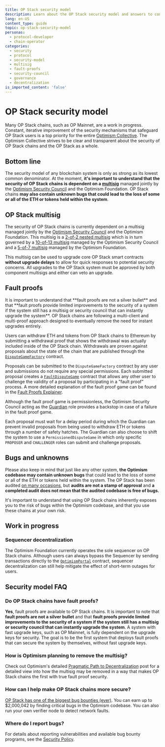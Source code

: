 ```yaml
---
title: OP Stack security model
description: Learn about the OP Stack security model and answers to common questions.
lang: en-US
content_type: guide
topic: op-stack-security-model
personas:
  - protocol-developer
  - chain-operator
categories:
  - security
  - protocol
  - security-model
  - multisig
  - fault-proofs
  - security-council
  - governance
  - decentralization
is_imported_content: 'false'
---
```



# OP Stack security model

Many OP Stack chains, such as OP Mainnet, are a work in progress.
Constant, iterative improvement of the security mechanisms that safeguard OP Stack users is a top priority for the entire [Optimism Collective](https://community.optimism.io/docs/governance/?utm_source=op-docs&utm_medium=docs).
The Optimism Collective strives to be clear and transparent about the security of OP Stack chains and the OP Stack as a whole.

## Bottom line

The security model of any blockchain system is only as strong as its lowest common denominator.
At the moment, **it's important to understand that the security of OP Stack chains is dependent on a [multisig](https://etherscan.io/address/0x5a0Aae59D09fccBdDb6C6CcEB07B7279367C3d2A)** managed jointly by the [Optimism Security Council](https://gov.optimism.io/t/intro-to-optimisms-security-council/6885) and the Optimism Foundation.
OP Stack chains **may also contain unknown bugs that could lead to the loss of some or all of the ETH or tokens held within the system**.

## OP Stack multisig

The security of OP Stack chains is currently dependent on a multisig managed jointly by the [Optimism Security Council](https://gov.optimism.io/t/intro-to-optimisms-security-council/6885) and the Optimism Foundation.
This multisig is a [2-of-2 nested multisig](https://etherscan.io/address/0x5a0Aae59D09fccBdDb6C6CcEB07B7279367C3d2A) which is in turn governed by a [10-of-13 multisig](https://etherscan.io/address/0xc2819DC788505Aac350142A7A707BF9D03E3Bd03) managed by the Optimism Security Council and a [5-of-7 multisig](https://etherscan.io/address/0x847B5c174615B1B7fDF770882256e2D3E95b9D92) managed by the Optimism Foundation.

This multisig can be used to upgrade core OP Stack smart contracts **without upgrade delays** to allow for quick responses to potential security concerns.
All upgrades to the OP Stack system must be approved by both component multisigs and either can veto an upgrade.

## Fault proofs

<Callout>
  It is important to understand that **fault proofs are not a silver bullet** and that **fault proofs provide limited improvements to the security of a system if the system still has a multisig or security council that can instantly upgrade the system**.
  OP Stack chains are following a multi-client and multi-proof approach designed to eventually remove the need for instant upgrades entirely.
</Callout>

Users can withdraw ETH and tokens from OP Stack chains to Ethereum by submitting a withdrawal proof that shows the withdrawal was actually included inside of the OP Stack chain.
Withdrawals are proven against proposals about the state of the chain that are published through the [`DisputeGameFactory`](https://github.com/ethereum-optimism/optimism/blob/363c5d7f4fb14180a0e2a28cc948fe2146f03dce/packages/contracts-bedrock/src/dispute/DisputeGameFactory.sol) contract.

Proposals can be submitted to the `DisputeGameFactory` contract by any user and submissions do not require any special permissions.
Each submitted proposal creates a [`FaultDisputeGame`](https://github.com/ethereum-optimism/optimism/blob/develop/packages/contracts-bedrock/src/dispute/FaultDisputeGame.sol) contract that allows any other user to challenge the validity of a proposal by participating in a "fault proof" process.
A more detailed explanation of the fault proof game can be found in the [Fault Proofs Explainer](/concepts/architecture/fault-proofs/explainer).

Although the fault proof game is permissionless, the Optimism Security Council acting as the [Guardian](/superchain/privileged-roles#guardian) role provides a backstop in case of a failure in the fault proof game.

Each proposal must wait for a delay period during which the Guardian can prevent invalid proposals from being used to withdraw ETH or tokens through a number of safety hatches.
The Guardian can also choose to shift the system to use a `PermissionedDisputeGame` in which only specific `PROPOSER` and `CHALLENGER` roles can submit and challenge proposals.

## Bugs and unknowns

Please also keep in mind that just like any other system, **the Optimism codebase may contain unknown bugs** that could lead to the loss of some or all of the ETH or tokens held within the system.
The OP Stack has been audited [on many occasions](https://github.com/ethereum-optimism/optimism/tree/v1.1.4/technical-documents/security-reviews), but **audits are not a stamp of approval** and **a completed audit does not mean that the audited codebase is free of bugs.**

It's important to understand that using OP Stack chains inherently exposes you to the risk of bugs within the Optimism codebase, and that you use these chains at your own risk.

## Work in progress

### Sequencer decentralization

The Optimism Foundation currently operates the sole sequencer on OP Stack chains.
Although users can always bypass the Sequencer by sending transactions directly to the [`OptimismPortal`](https://github.com/ethereum-optimism/optimism/blob/5877ee24cc9aaef5848c1372e0e196707fb336a0/packages/contracts-bedrock/src/L1/OptimismPortal.sol) contract, sequencer decentralization can still help mitigate the effect of short-term outages for users.

## Security model FAQ

### Do OP Stack chains have fault proofs?

**Yes**, fault proofs are available to OP Stack chains.
It is important to note that **fault proofs are not a silver bullet** and that **fault proofs provide limited improvements to the security of a system if the system still has a multisig or security council that can instantly upgrade the system**.
A system with fast upgrade keys, such as OP Mainnet, is fully dependent on the upgrade keys for security.
The goal is to be the first system that deploys fault proofs that can secure the system by themselves, without fast upgrade keys.

### How is Optimism planning to remove the multisig?

Check out Optimism's detailed [Pragmatic Path to Decentralization](https://web.archive.org/web/20230331065342/https://medium.com/ethereum-optimism/our-pragmatic-path-to-decentralization-cb5805ca43c1) post for a detailed view into how the multisig may be removed in a way that makes OP Stack chains the first with true fault proof security.

### How can I help make OP Stack chains more secure?

[OP Stack has one of the biggest bug bounties (ever)](/stack/security/security-policy).
You can earn up to $2,000,042 by finding critical bugs in the Optimism codebase.
You can also run your own verifier node to detect network faults.

### Where do I report bugs?

For details about reporting vulnerabilities and available bug bounty programs, see the [Security Policy](/stack/security/security-policy).
